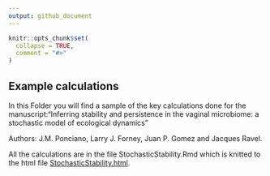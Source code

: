 ```yaml
---
output: github_document
---
```


<!-- README.md is generated from README.Rmd. Please edit that file -->

```r
knitr::opts_chunk$set(
  collapse = TRUE,
  comment = "#>"
)
```

## Example calculations
In this Folder you will find a sample of the key calculations done for the manuscript:"Inferring stability and persistence in the vaginal microbiome: a stochastic model of ecological dynamics"

Authors: J.M. Ponciano, Larry J. Forney, Juan P. Gomez and Jacques Ravel.


All the calculations are in the file StochasticStability.Rmd which is knitted to the html file [StochasticStability.html](https://jmponciano.github.io/StochasticMicrobiome/ExampleCalcs/StochasticStability.html).

